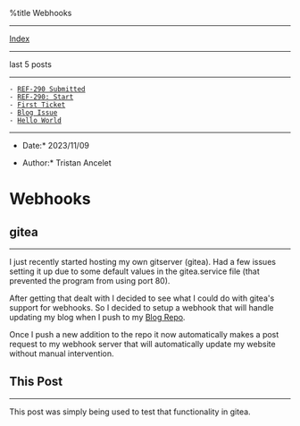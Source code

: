 %title Webhooks


---------------------------
[[index.wiki|Index]]
---------------------------

last 5 posts
---------------------------

 - [[1699558725-ref-290-submitted.wiki|REF-290 Submitted]]
 - [[1699375988-ref-209-start.wiki|REF-290: Start]]
 - [[1698642000-first-ticket.wiki|First Ticket]]
 - [[1693890000-blog-issue.wiki|Blog Issue]]
 - [[1693630800-hello-world.wiki|Hello World]]

---------------------------
*Date:* 2023/11/09

*Author:* Tristan Ancelet

= Webhooks =
== gitea ==
-----------
I just recently started hosting my own gitserver (gitea). Had a few issues setting it up due to some default values in the gitea.service file (that prevented the program from using port 80).

After getting that dealt with I decided to see what I could do with gitea's support for webhooks. So I decided to setup a webhook that will handle updating my blog when I push to my [[https://git.arcanium.tech/tristan/blog-site|Blog Repo]]. 

Once I push a new addition to the repo it now automatically makes a post request to my webhook server that will automatically update my website without manual intervention.


== This Post ==
---------------
This post was simply being used to test that functionality in gitea. 

